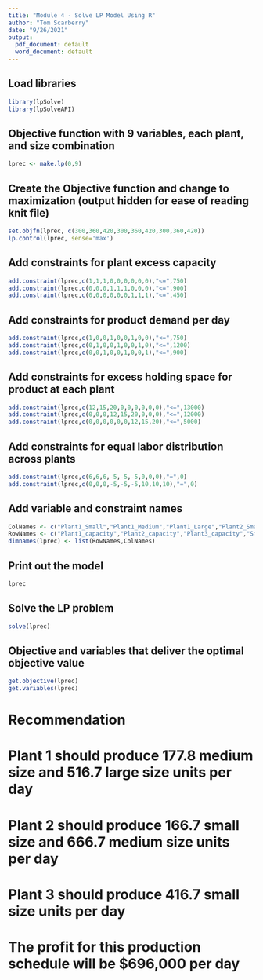 ---
title: "Module 4 - Solve LP Model Using R"
author: "Tom Scarberry"
date: "9/26/2021"
output:
  pdf_document: default
  word_document: default
---
## Load libraries
```{r echo=TRUE, results='hide', warning=FALSE}
library(lpSolve)
library(lpSolveAPI)
```


## Objective function with 9 variables, each plant, and size combination
```{r}
lprec <- make.lp(0,9)

```

## Create the Objective function and change to maximization (output hidden for ease of reading knit file)
```{r echo=TRUE, results='hide'}
set.objfn(lprec, c(300,360,420,300,360,420,300,360,420))
lp.control(lprec, sense='max')


```

## Add constraints for plant excess capacity
```{r}
add.constraint(lprec,c(1,1,1,0,0,0,0,0,0),"<=",750)
add.constraint(lprec,c(0,0,0,1,1,1,0,0,0),"<=",900)
add.constraint(lprec,c(0,0,0,0,0,0,1,1,1),"<=",450)
```

## Add constraints for product demand per day
```{r}
add.constraint(lprec,c(1,0,0,1,0,0,1,0,0),"<=",750)
add.constraint(lprec,c(0,1,0,0,1,0,0,1,0),"<=",1200)
add.constraint(lprec,c(0,0,1,0,0,1,0,0,1),"<=",900)

```

## Add constraints for excess holding space for product at each plant
```{r}
add.constraint(lprec,c(12,15,20,0,0,0,0,0,0),"<=",13000)
add.constraint(lprec,c(0,0,0,12,15,20,0,0,0),"<=",12000)
add.constraint(lprec,c(0,0,0,0,0,0,12,15,20),"<=",5000)

```

## Add constraints for equal labor distribution across plants
```{r}
add.constraint(lprec,c(6,6,6,-5,-5,-5,0,0,0),"=",0)
add.constraint(lprec,c(0,0,0,-5,-5,-5,10,10,10),"=",0)

```

## Add variable and constraint names
```{r}
ColNames <- c("Plant1_Small","Plant1_Medium","Plant1_Large","Plant2_Small","Plant2_Medium","Plant2_Large","Plant3_Small","Plant3_Medium","Plant3_Large")
RowNames <- c("Plant1_capacity","Plant2_capacity","Plant3_capacity","Small_demand","Medium_demand","Large_demand","Plant1_space","Plant2_space","Plant3_space","Labor_split1","Labor_split2")
dimnames(lprec) <- list(RowNames,ColNames)

```

## Print out the model
```{r}
lprec

```

## Solve the LP problem
```{r}
solve(lprec)

```

## Objective and variables that deliver the optimal objective value
```{r}
get.objective(lprec)
get.variables(lprec)

```
# Recommendation
# Plant 1 should produce 177.8 medium size and 516.7 large size units per day
# Plant 2 should produce 166.7 small size and 666.7 medium size units per day
# Plant 3 should produce 416.7 small size units per day
# The profit for this production schedule will be $696,000 per day

```{r}

```



